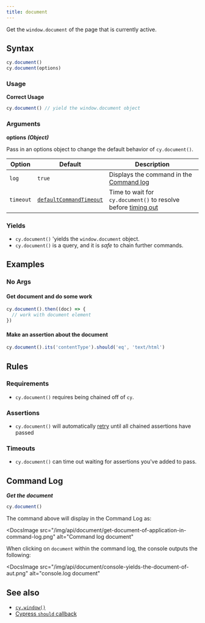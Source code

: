 ```yaml
---
title: document
---
```


Get the `window.document` of the page that is currently active.

## Syntax

```javascript
cy.document()
cy.document(options)
```

### Usage

**<Icon name="check-circle" color="green" /> Correct Usage**

```javascript
cy.document() // yield the window.document object
```

### Arguments

**<Icon name="angle-right" /> options** **_(Object)_**

Pass in an options object to change the default behavior of `cy.document()`.

| Option    | Default                                                              | Description                                                                              |
| --------- | -------------------------------------------------------------------- | ---------------------------------------------------------------------------------------- |
| `log`     | `true`                                                               | Displays the command in the [Command log](/guides/core-concepts/cypress-app#Command-Log) |
| `timeout` | [`defaultCommandTimeout`](/guides/references/configuration#Timeouts) | Time to wait for `cy.document()` to resolve before [timing out](#Timeouts)               |

### Yields [<Icon name="question-circle"/>](/guides/core-concepts/introduction-to-cypress#Subject-Management)

- `cy.document()` 'yields the `window.document` object.
- `cy.document()` is a query, and it is _safe_ to chain further commands.

## Examples

### No Args

#### Get document and do some work

```javascript
cy.document().then((doc) => {
  // work with document element
})
```

#### Make an assertion about the document

```javascript
cy.document().its('contentType').should('eq', 'text/html')
```

## Rules

### Requirements [<Icon name="question-circle"/>](/guides/core-concepts/introduction-to-cypress#Chains-of-Commands)

- `cy.document()` requires being chained off of `cy`.

### Assertions [<Icon name="question-circle"/>](/guides/core-concepts/introduction-to-cypress#Assertions)

- `cy.document()` will automatically
  [retry](/guides/core-concepts/retry-ability) until all chained assertions have
  passed

### Timeouts [<Icon name="question-circle"/>](/guides/core-concepts/introduction-to-cypress#Timeouts)

- `cy.document()` can time out waiting for assertions you've added to pass.

## Command Log

**_Get the document_**

```javascript
cy.document()
```

The command above will display in the Command Log as:

<DocsImage
  src="/img/api/document/get-document-of-application-in-command-log.png"
  alt="Command log document"
></DocsImage>

When clicking on `document` within the command log, the console outputs the
following:

<DocsImage
  src="/img/api/document/console-yields-the-document-of-aut.png"
  alt="console.log document"
></DocsImage>

## See also

- [`cy.window()`](/api/commands/window)
- [Cypress `should` callback](https://glebbahmutov.com/blog/cypress-should-callback/)
